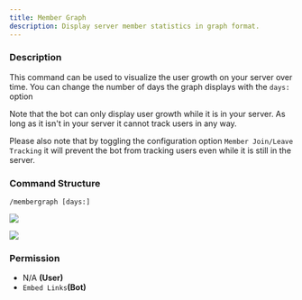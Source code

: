 ```yaml
---
title: Member Graph
description: Display server member statistics in graph format.
---
```


### Description

This command can be used to visualize the user growth on your server over time. You can change the number of days the
graph displays with the `days:` option

Note that the bot can only display user growth while it is in your server. As long as it isn't in your server it cannot
track users in any way.

Please also note that by toggling the configuration option `Member Join/Leave Tracking` it will prevent the bot from
tracking users even while it is still in the server.

### Command Structure

```
/membergraph [days:]
```

![](../../_assets/OlAcgR9.png)

![](../../_assets/02dWaTe.png)

### **Permission**

- N/A **(User)**
- `Embed Links`**(Bot)**
